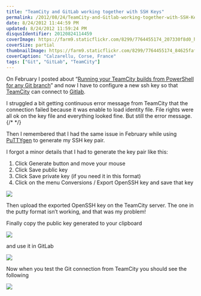 ```yaml
---
title: "TeamCity and GitLab working together with SSH Keys"
permalink: /2012/08/24/TeamCity-and-Gitlab-working-together-with-SSH-Keys/
date: 8/24/2012 11:44:59 PM
updated: 8/24/2012 11:59:24 PM
disqusIdentifier: 20120824114459
coverImage: https://farm9.staticflickr.com/8299/7764455174_207330f8d0_h.jpg
coverSize: partial
thumbnailImage: https://farm9.staticflickr.com/8299/7764455174_84625faf34_q.jpg
coverCaption: "Calzarellu, Corse, France"
tags: ["Git", "GitLab", "TeamCity"]
---
```

On February I posted about “[Running your TeamCity builds from PowerShell for any Git branch](http://www.laurentkempe.com/post/Running-your-TeamCity-builds-from-a-command-line.aspx)” and now I have to configure a new ssh key so that [TeamCity](http://www.jetbrains.com/teamcity/) can connect to [Gitlab](http://www.gitlabhq.com/).

I struggled a bit getting continuous error message from TeamCity that the connection failed because it was enable to load identity file. File rights were all ok on the key file and everything looked fine. But still the error message.
{/* <!-- more --> */}

Then I remembered that I had the same issue in February while using [PuTTYgen](http://www.chiark.greenend.org.uk/~sgtatham/putty/download.html) to generate my SSH key pair. 

I forgot a minor details that I had to generate the key pair like this:

1.  Click Generate button and move your mouse 
2.  Click Save public key 
3.  Click Save private key (if you need it in this format) 
4.  Click on the menu Conversions / Export OpenSSH key and save that key   

![](http://farm9.staticflickr.com/8422/7850573396_a560b261e5_o.png)

Then upload the exported OpenSSH key on the TeamCity server. The one in the putty format isn’t working, and that was my problem!

Finally copy the public key generated to your clipboard

![](http://farm8.staticflickr.com/7253/7850602710_bc53602681_o.png)

and use it in GitLab

![](http://farm9.staticflickr.com/8291/7850608050_0195906fa0_o.png)

Now when you test the Git connection from TeamCity you should see the following

![](http://farm9.staticflickr.com/8436/7850614266_912bc8d8b6_o.png)
